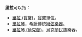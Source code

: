 '''里拉'''可以指：
*[[里拉_(貨幣)|里拉 (貨幣)]]，[[貨幣|貨幣]]單位。
*[[里拉琴|里拉琴]]，希臘傳統[[撥弦樂器|撥弦樂器]]。
*[[里拉琴_(烏克蘭)|里拉琴 (烏克蘭)]]，烏克蘭民族樂器。

{{disambig|L|Cat=二字译名消歧义}}